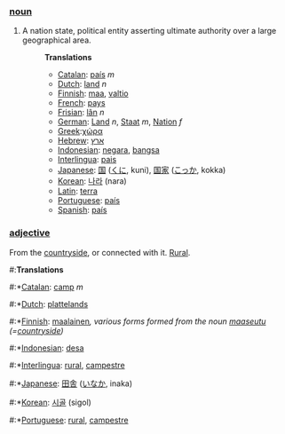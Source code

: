 ===[[noun]]===

# A nation state, political entity asserting ultimate authority over a large geographical area.
#:'''Translations'''
#:*[[Catalan]]: [[país]] ''m''
#:*[[Dutch]]: [[land]] ''n''
#:*[[Finnish]]: [[maa]], [[valtio]]
#:*[[French]]: [[pays]]
#:*[[Frisian]]: [[lân]] ''n''
#:*[[German]]: [[Land]] ''n'', [[Staat]] ''m'', [[Nation]] ''f''
#:*[[Greek]]:[[χώρα]]
#:*[[Hebrew]]: [[ארץ]]
#:*[[Indonesian]]: [[negara]], [[bangsa]]
#:*[[Interlingua]]: [[pais]]
#:*[[Japanese]]: [[国]] ([[くに]], kuni), [[国家]] ([[こっか]], kokka)
#:*[[Korean]]: [[나라]] (nara)
#:*[[Latin]]: [[terra]]
#:*[[Portuguese]]: [[país]]
#:*[[Spanish]]: [[país]]

===[[adjective]]===

From the [[countryside]], or connected with it. [[Rural]].
#:'''Translations'''
#:*[[Catalan]]: [[camp]] ''m''
#:*[[Dutch]]: [[plattelands]]
#:*[[Finnish]]: [[maalainen]]'', various forms formed from the noun [[maaseutu]] (=[[countryside]])''
#:*[[Indonesian]]: [[desa]]
#:*[[Interlingua]]: [[rural]], [[campestre]]
#:*[[Japanese]]: [[田舎]] ([[いなか]], inaka)
#:*[[Korean]]: [[시골]] (sigol)
#:*[[Portuguese]]: [[rural]], [[campestre]]